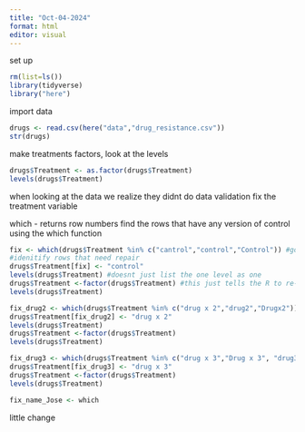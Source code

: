 ```yaml
---
title: "Oct-04-2024"
format: html
editor: visual
---
```


set up

```r
rm(list=ls())
library(tidyverse)
library("here")
```

import data

```r
drugs <- read.csv(here("data","drug_resistance.csv"))
str(drugs)
```

make treatments factors, look at the levels

```r
drugs$Treatment <- as.factor(drugs$Treatment)
levels(drugs$Treatment)
```

when looking at the data we realize they didnt do data validation fix the treatment variable

which - returns row numbers find the rows that have any version of control using the which function

```r
fix <- which(drugs$Treatment %in% c("cantrol","control","Control")) #go looking the the treatment column and return the values that art included in the list of these options 
#idenitify rows that need repair
drugs$Treatment[fix] <- "control"
levels(drugs$Treatment) #doesnt just list the one level as one
drugs$Treatment <-factor(drugs$Treatment) #this just tells the R to re-list the levels of my factor now that they have changed
levels(drugs$Treatment)
```

```r
fix_drug2 <- which(drugs$Treatment %in% c("drug x 2","drug2","Drugx2"))
drugs$Treatment[fix_drug2] <- "drug x 2"
levels(drugs$Treatment) 
drugs$Treatment <-factor(drugs$Treatment)
levels(drugs$Treatment)
```

```r
fix_drug3 <- which(drugs$Treatment %in% c("drug x 3","Drug x 3", "drug3"))
drugs$Treatment[fix_drug3] <- "drug x 3"
drugs$Treatment <-factor(drugs$Treatment)
levels(drugs$Treatment)
```

```r
fix_name_Jose <- which
```

little change
